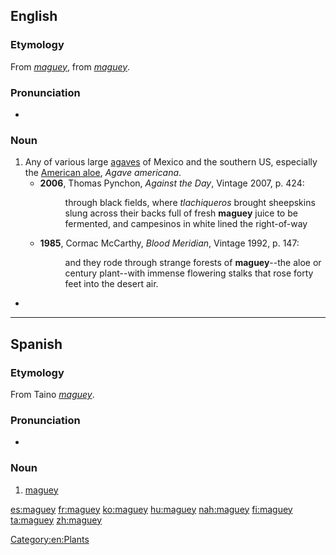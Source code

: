 ==English==

===Etymology===
From {{etyl|es|en}} ''[[#Spanish|maguey]]'', from {{etyl|tnq|en}} ''[[#Taino|maguey]]''.

===Pronunciation===
* {{IPA|/məˈɡeɪ/|lang=en}}

===Noun===
{{en-noun}}

# Any of various large [[agave]]s of Mexico and the southern US, especially the [[American aloe]], ''Agave americana''.
#* '''2006''', Thomas Pynchon, ''Against the Day'', Vintage 2007, p. 424:
#*: through black fields, where ''tlachiqueros'' brought sheepskins slung across their backs full of fresh '''maguey''' juice to be fermented, and campesinos in white lined the right-of-way
#* '''1985''', Cormac McCarthy, ''Blood Meridian'', Vintage 1992, p. 147:
#*: and they rode through strange forests of '''maguey'''--the aloe or century plant--with immense flowering stalks that rose forty feet into the desert air.
* {{seeCites}}

[[Category:en:Plants]]

----

==Spanish==

===Etymology===
From Taino ''[[#Taino|maguey]]''.

===Pronunciation===
* {{IPA|/maˈɡej/|lang=es}}

===Noun===
{{es-noun|m|es}}

# [[#English|maguey]]

[[es:maguey]]
[[fr:maguey]]
[[ko:maguey]]
[[hu:maguey]]
[[nah:maguey]]
[[fi:maguey]]
[[ta:maguey]]
[[zh:maguey]]